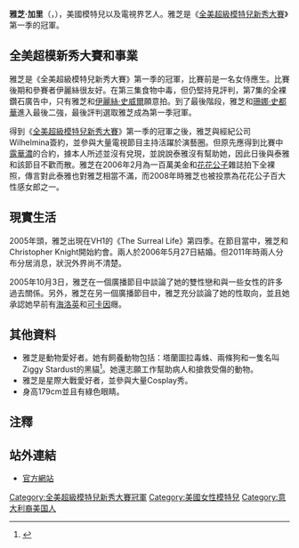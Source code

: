 {{noteTA
|T=zh-hk:雅芝·加里;zh-tw:雅德妮;
|1=zh-hk:雅芝·加里;zh-tw:雅德妮;
|2=zh-hk:雅芝;zh-tw:雅德妮;
}}
{{Infobox Model
| name          = 雅芝·加里<br />{{en}}Adrianne Curry
| image         = Adrianne Curry 2009.jpg
| imagesize     =  
| caption       = 
| birthname     = Adrianne Marie Curry
| birthdate     = {{birth date and age|1982|8|6}}
| location      = {{USA}}[[伊利諾州|伊利諾州]][[喬利埃特_(伊利諾州)|喬利埃特市]]
| deathdate     = 
| deathplace    = 
| height        = {{Height|ft=5|in=10.5}}
| weight        = {{Weight|lb=135}}
| haircolor     = 棕色
| eyecolor      = 綠色 / 藍色
| measurements  = 
| dress size    = (US) 3/4
| shoesize      = 11
| agency        = 
| alias(es)     = 雅芝
| spouse        = 
| homepage      = {{URL|www.adriannemcurry.com}}
}}

'''雅芝·加里'''（{{lang-en|Adrianne Marie Curry}}，{{bd|1982年|8月6日|||Curry}}），美國模特兒以及電視界艺人。雅芝是《[[全美超級模特兒新秀大賽|全美超級模特兒新秀大賽]]》第一季的冠軍。

== 全美超模新秀大賽和事業 ==
雅芝是《全美超級模特兒新秀大賽》第一季的冠軍，比賽前是一名女侍應生。比賽後期和參賽者伊麗絲很友好。在第三集食物中毒，但仍堅持見評判，第7集的全裸鑽石廣告中，只有雅芝和[[伊麗絲·史威爾|伊麗絲·史威爾]]願意拍。到了最後階段，雅芝和[[珊娜·史都華|珊娜·史都華]]進入最後二強，最後評判選取雅芝成為第一季冠軍。

得到《[[全美超級模特兒新秀大賽|全美超級模特兒新秀大賽]]》第一季的冠軍之後，雅芝與經紀公司Wilhelmina簽約，並參與大量電視節目主持活躍於演藝圈。但原先應得到比賽中[[露華濃|露華濃]]的合約，據本人所述並沒有兌現，並說說泰雅沒有幫助她，因此日後與泰雅和該節目不歡而散。雅芝在2006年2月為一百萬美金和[[花花公子|花花公子]]雜誌拍下全裸照，傳言對此泰雅也對雅芝相當不滿，而2008年時雅芝也被投票為花花公子百大性感女郎之一。

== 現實生活 ==
2005年頭，雅芝出現在VH1的《The Surreal Life》第四季。在節目當中，雅芝和Christopher Knight開始約會。兩人於2006年5月27日結婚。但2011年時兩人分布分居消息，狀況外界尚不清楚。

2005年10月3日，雅芝在一個廣播節目中談論了她的雙性戀和與一些女性的許多過去關係。另外，雅芝在另一個廣播節目中，雅芝充分談論了她的性取向，並且她承認她早前有[[海洛英|海洛英]]和[[可卡因|可卡因]]癮。

== 其他資料 ==
* 雅芝是動物愛好者。她有飼養動物包括：塔蘭圖拉毒蛛、兩條狗和一隻名叫Ziggy Stardust的黑貓<ref>{{cite web |url=http://www.adriannemcurry.com/blog/?m=200606 |title=Adrianne Curry Official Website |accessdate=2006-12-26 |author=Curry Adrianne |date=July 2006 |archive-url=https://web.archive.org/web/20070927024455/http://www.adriannemcurry.com/blog/?m=200606 |archive-date=2007-09-27 |dead-url=yes }}</ref>。她還志願工作幫助病人和搶救受傷的動物。
* 雅芝是星際大戰愛好者，並參與大量Cosplay秀。
* 身高179cm並且有綠色眼睛。

== 注釋 ==
<div class="references-small">
<references />
</div>

== 站外連結 ==
* [https://web.archive.org/web/20060613032404/http://adriannemcurry.com/ 官方網站]

{{start box}}
{{s-before|沒有}}
{{s-title|全美超模新秀冠軍|[[全美超級模特兒新秀大賽第一季|第一季]]}}
{{s-after|[[柔愛娜·侯斯|柔愛娜·侯斯]]}}
{{end box}}

{{America's Next Top Model}}

{{Authority control}}
{{DEFAULTSORT:Curry, Adrianne}}

[[Category:全美超級模特兒新秀大賽冠軍|Category:全美超級模特兒新秀大賽冠軍]]
[[Category:美國女性模特兒|Category:美國女性模特兒]]
[[Category:意大利裔美国人|Category:意大利裔美国人]]